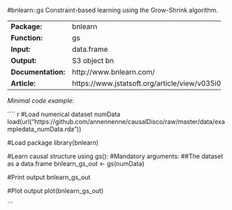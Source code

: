 #bnlearn::gs
Constraint-based learning using the Grow-Shrink algorithm.

-------------------- ------------------------------------------------
**Package:**         bnlearn                                         

**Function:**        gs                                              

**Input:**           data.frame                                      

**Output:**          S3 object bn                                    

**Documentation:**   http://www.bnlearn.com/                         

**Article:**         https://www.jstatsoft.org/article/view/v035i03  
-------------------- ------------------------------------------------




*Minimal code example:*

```` r
#Load numerical dataset numData
load(url("https://github.com/annennenne/causalDisco/raw/master/data/exampledata_numData.rda"))

#Load package
library(bnlearn)

#Learn causal structure using gs():
#Mandatory arguments: 
##The dataset as a data.frame
bnlearn_gs_out <- gs(numData)

#Print output
bnlearn_gs_out

#Plot output
plot(bnlearn_gs_out)

```
